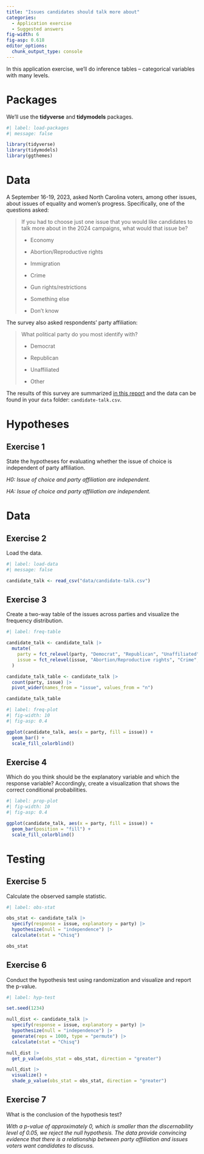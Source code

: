 ```yaml
---
title: "Issues candidates should talk more about"
categories: 
  - Application exercise
  - Suggested answers
fig-width: 6
fig-asp: 0.618
editor_options: 
  chunk_output_type: console
---
```


In this application exercise, we'll do inference tables – categorical variables with many levels.

# Packages

We'll use the **tidyverse** and **tidymodels** packages.

```r
#| label: load-packages
#| message: false

library(tidyverse)
library(tidymodels)
library(ggthemes)
```

# Data

A September 16-19, 2023, asked North Carolina voters, among other issues, about issues of equality and women's progress. Specifically, one of the questions asked:

> If you had to choose just one issue that you would like candidates to talk more about in the 2024 campaigns, what would that issue be?
>
> -   Economy
>
> -   Abortion/Reproductive rights
>
> -   Immigration
>
> -   Crime
>
> -   Gun rights/restrictions
>
> -   Something else
>
> -   Don't know

The survey also asked respondents' party affiliation:

> What political party do you most identify with?
>
> -   Democrat
>
> -   Republican
>
> -   Unaffiliated
>
> -   Other

The results of this survey are summarized [in this report](https://www.meredith.edu/meredith-poll/n-c-voter-opinions-on-abortion-law-women-leaders-and-other-current-issues/) and the data can be found in your `data` folder: `candidate-talk.csv`.

# Hypotheses

## Exercise 1

State the hypotheses for evaluating whether the issue of choice is independent of party affiliation.

*H0: Issue of choice and party affiliation are independent.*

*HA: Issue of choice and party affiliation are independent.*

# Data

## Exercise 2

Load the data.

```r
#| label: load-data
#| message: false

candidate_talk <- read_csv("data/candidate-talk.csv")
```

## Exercise 3

Create a two-way table of the issues across parties and visualize the frequency distribution.

```r
#| label: freq-table

candidate_talk <- candidate_talk |>
  mutate(
    party = fct_relevel(party, "Democrat", "Republican", "Unaffiliated", "Other"),
    issue = fct_relevel(issue, "Abortion/Reproductive rights", "Crime", "Economy", "Gun rights/restrictions", "Immigration", "Something else", "Don't know")
  )

candidate_talk_table <- candidate_talk |>
  count(party, issue) |>
  pivot_wider(names_from = "issue", values_from = "n")

candidate_talk_table
```

```r
#| label: freq-plot
#| fig-width: 10
#| fig-asp: 0.4

ggplot(candidate_talk, aes(x = party, fill = issue)) +
  geom_bar() +
  scale_fill_colorblind()
```

## Exercise 4

Which do you think should be the explanatory variable and which the response variable? Accordingly, create a visualization that shows the correct conditional probabilities.

```r
#| label: prop-plot
#| fig-width: 10
#| fig-asp: 0.4

ggplot(candidate_talk, aes(x = party, fill = issue)) +
  geom_bar(position = "fill") +
  scale_fill_colorblind()
```

# Testing

## Exercise 5

Calculate the observed sample statistic.

```r
#| label: obs-stat

obs_stat <- candidate_talk |>
  specify(response = issue, explanatory = party) |>
  hypothesize(null = "independence") |>
  calculate(stat = "Chisq")

obs_stat
```

## Exercise 6

Conduct the hypothesis test using randomization and visualize and report the p-value.

```r
#| label: hyp-test

set.seed(1234)

null_dist <- candidate_talk |>
  specify(response = issue, explanatory = party) |>
  hypothesize(null = "independence") |>
  generate(reps = 1000, type = "permute") |>
  calculate(stat = "Chisq")

null_dist |>
  get_p_value(obs_stat = obs_stat, direction = "greater")

null_dist |>
  visualize() +
  shade_p_value(obs_stat = obs_stat, direction = "greater")
```

## Exercise 7

What is the conclusion of the hypothesis test?

*With a p-value of approximately 0, which is smaller than the discernability level of 0.05, we reject the null hypothesis. The data provide convincing evidence that there is a relationship between party affiliation and issues voters want candidates to discuss.*
